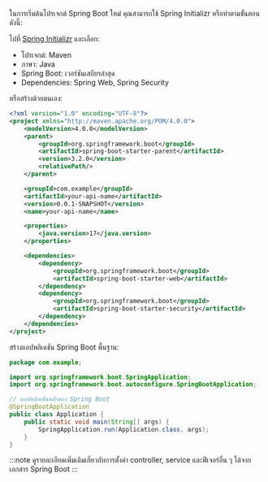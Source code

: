 ในการเริ่มต้นโปรเจกต์ Spring Boot ใหม่ คุณสามารถใช้ Spring Initializr หรือทำตามขั้นตอนดังนี้:

ไปที่ [Spring Initializr](https://start.spring.io/) และเลือก:

- โปรเจกต์: Maven
- ภาษา: Java
- Spring Boot: เวอร์ชันเสถียรล่าสุด
- Dependencies: Spring Web, Spring Security

หรือสร้างด้วยตนเอง:

```xml title="pom.xml"
<?xml version="1.0" encoding="UTF-8"?>
<project xmlns="http://maven.apache.org/POM/4.0.0">
    <modelVersion>4.0.0</modelVersion>
    <parent>
        <groupId>org.springframework.boot</groupId>
        <artifactId>spring-boot-starter-parent</artifactId>
        <version>3.2.0</version>
        <relativePath/>
    </parent>

    <groupId>com.example</groupId>
    <artifactId>your-api-name</artifactId>
    <version>0.0.1-SNAPSHOT</version>
    <name>your-api-name</name>

    <properties>
        <java.version>17</java.version>
    </properties>

    <dependencies>
        <dependency>
            <groupId>org.springframework.boot</groupId>
            <artifactId>spring-boot-starter-web</artifactId>
        </dependency>
        <dependency>
            <groupId>org.springframework.boot</groupId>
            <artifactId>spring-boot-starter-security</artifactId>
        </dependency>
    </dependencies>
</project>
```

สร้างแอปพลิเคชัน Spring Boot พื้นฐาน:

```java title="src/main/java/com/example/Application.java"
package com.example;

import org.springframework.boot.SpringApplication;
import org.springframework.boot.autoconfigure.SpringBootApplication;

// แอปพลิเคชันหลักของ Spring Boot
@SpringBootApplication
public class Application {
    public static void main(String[] args) {
        SpringApplication.run(Application.class, args);
    }
}
```

:::note
ดูรายละเอียดเพิ่มเติมเกี่ยวกับการตั้งค่า controller, service และฟีเจอร์อื่น ๆ ได้จากเอกสาร Spring Boot
:::
